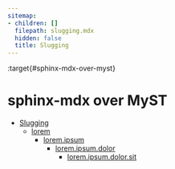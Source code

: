 ```yaml
---
sitemap:
- children: []
  filepath: slugging.mdx
  hidden: false
  title: Slugging
---
```


:target{#sphinx-mdx-over-myst}

# sphinx-mdx over MyST

<TableOfContents>


  - [Slugging](slugging.mdx)
    - [lorem](slugging.mdx#lorem)
      - [lorem.ipsum](slugging.mdx#lorem-ipsum)
        - [lorem.ipsum.dolor](slugging.mdx#lorem-ipsum-dolor)
          - [lorem.ipsum.dolor.sit](slugging.mdx#lorem-ipsum-dolor-sit)
</TableOfContents>
